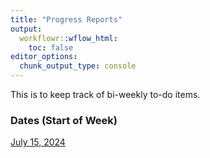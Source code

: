 ```yaml
---
title: "Progress Reports"
output:
  workflowr::wflow_html:
    toc: false
editor_options:
  chunk_output_type: console
---
```


This is to keep track of bi-weekly to-do items.

### Dates (Start of Week)

[July 15, 2024](progress_report_2024_07_15.html)
